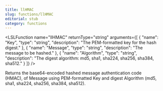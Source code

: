 ```yaml
---
title: llHMAC
slug: functions/llHMAC
editorial: stub
category: functions
---
```


<LSLFunction
	name="llHMAC"
	returnType="string"
	arguments={[
	{
		"name": "Key",
		"type": "string",
		"description": "The PEM-formatted key for the hash digest."
	},
	{
		"name": "Message",
		"type": "string",
		"description": "The message to be hashed."
	},
	{
		"name": "Algorithm",
		"type": "string",
		"description": "The digest algorithm: md5, sha1, sha224, sha256, sha384, sha512."
	}
]}
/>

Returns the base64-encoded hashed message authentication code (HMAC), of Message using PEM-formatted Key and digest Algorithm (md5, sha1, sha224, sha256, sha384, sha512).
